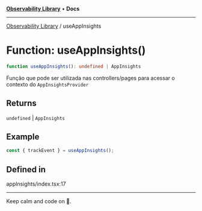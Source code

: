 
<Meta title="Libs/Observability/functions/useAppInsights" />



[**Observability Library**](/?path=/docs/libs-observability-overview--page) • **Docs**

***

[Observability Library](/?path=/docs/libs-observability-overview--page) / useAppInsights

# Function: useAppInsights()

```ts
function useAppInsights(): undefined | AppInsights
```

Função que pode ser utilizada nas controllers/pages para acessar o contexto do `AppInsightsProvider`

## Returns

`undefined` \| `AppInsights`

## Example

```ts
const { trackEvent } = useAppInsights();
```

## Defined in

appInsights/index.tsx:17


***

Keep calm and code on 🤘.